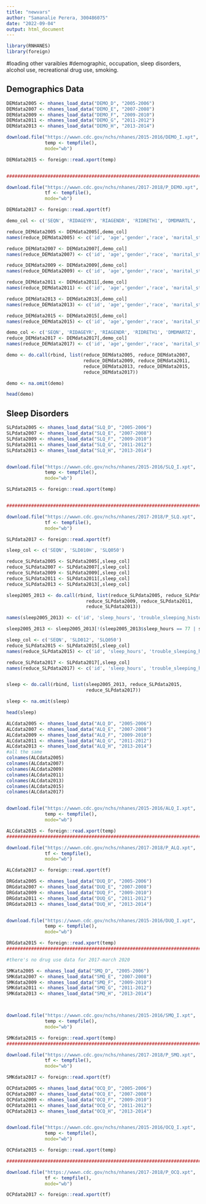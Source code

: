 ```yaml
---
title: "newvars"
author: "Samanalie Perera, 300486075"
date: "2022-09-04"
output: html_document
---
```


```r
library(RNHANES)
library(foreign)
```

#loading other varaibles 
#demographic, occupation, sleep disorders, alcohol use, recreational drug use, smoking.

## Demographics Data
```r
DEMdata2005 <- nhanes_load_data("DEMO_D", "2005-2006")
DEMdata2007 <- nhanes_load_data("DEMO_E", "2007-2008")
DEMdata2009 <- nhanes_load_data("DEMO_F", "2009-2010")
DEMdata2011 <- nhanes_load_data("DEMO_G", "2011-2012")
DEMdata2013 <- nhanes_load_data("DEMO_H", "2013-2014")

download.file("https://wwwn.cdc.gov/nchs/nhanes/2015-2016/DEMO_I.xpt", 
              temp <- tempfile(), 
              mode="wb")

DEMdata2015 <- foreign::read.xport(temp)


################################################################################

download.file("https://wwwn.cdc.gov/nchs/nhanes/2017-2018/P_DEMO.xpt", 
              tf <- tempfile(), 
              mode="wb")

DEMdata2017 <- foreign::read.xport(tf)
```

```r
demo_col <- c('SEQN', 'RIDAGEYR', 'RIAGENDR', 'RIDRETH1', 'DMDMARTL', 'INDFMPIR')

reduce_DEMdata2005 <- DEMdata2005[,demo_col]
names(reduce_DEMdata2005) <- c('id', 'age','gender','race', 'marital_status', 'Family PIR')

reduce_DEMdata2007 <- DEMdata2007[,demo_col]
names(reduce_DEMdata2007) <- c('id', 'age','gender','race', 'marital_status', 'Family PIR')

reduce_DEMdata2009 <- DEMdata2009[,demo_col]
names(reduce_DEMdata2009) <- c('id', 'age','gender','race', 'marital_status', 'Family PIR')

reduce_DEMdata2011 <- DEMdata2011[,demo_col]
names(reduce_DEMdata2011) <- c('id', 'age','gender','race', 'marital_status', 'Family PIR')

reduce_DEMdata2013 <- DEMdata2013[,demo_col]
names(reduce_DEMdata2013) <- c('id', 'age','gender','race', 'marital_status', 'Family PIR')

reduce_DEMdata2015 <- DEMdata2015[,demo_col]
names(reduce_DEMdata2015) <- c('id', 'age','gender','race', 'marital_status', 'Family PIR')

demo_col <- c('SEQN', 'RIDAGEYR', 'RIAGENDR', 'RIDRETH1', 'DMDMARTZ', 'INDFMPIR')
reduce_DEMdata2017 <- DEMdata2017[,demo_col]
names(reduce_DEMdata2017) <- c('id', 'age','gender','race', 'marital_status', 'Family PIR')

demo <- do.call(rbind, list(reduce_DEMdata2005, reduce_DEMdata2007,
                            reduce_DEMdata2009, reduce_DEMdata2011,
                            reduce_DEMdata2013, reduce_DEMdata2015,
                            reduce_DEMdata2017))

demo <- na.omit(demo)

head(demo)
```

## Sleep Disorders
```r
SLPdata2005 <- nhanes_load_data("SLQ_D", "2005-2006")
SLPdata2007 <- nhanes_load_data("SLQ_E", "2007-2008")
SLPdata2009 <- nhanes_load_data("SLQ_F", "2009-2010")
SLPdata2011 <- nhanes_load_data("SLQ_G", "2011-2012")
SLPdata2013 <- nhanes_load_data("SLQ_H", "2013-2014")


download.file("https://wwwn.cdc.gov/nchs/nhanes/2015-2016/SLQ_I.xpt", 
              temp <- tempfile(), 
              mode="wb")

SLPdata2015 <- foreign::read.xport(temp)


################################################################################

download.file("https://wwwn.cdc.gov/nchs/nhanes/2017-2018/P_SLQ.xpt", 
              tf <- tempfile(), 
              mode="wb")

SLPdata2017 <- foreign::read.xport(tf)

```

```r
sleep_col <- c('SEQN', 'SLD010H', 'SLQ050')

reduce_SLPdata2005 <- SLPdata2005[,sleep_col]
reduce_SLPdata2007 <- SLPdata2007[,sleep_col]
reduce_SLPdata2009 <- SLPdata2009[,sleep_col]
reduce_SLPdata2011 <- SLPdata2011[,sleep_col]
reduce_SLPdata2013 <- SLPdata2013[,sleep_col]

sleep2005_2013 <- do.call(rbind, list(reduce_SLPdata2005, reduce_SLPdata2007,
                             reduce_SLPdata2009, reduce_SLPdata2011,
                             reduce_SLPdata2013))

names(sleep2005_2013) <- c('id', 'sleep_hours', 'trouble_sleeping_history')

sleep2005_2013 <- sleep2005_2013[!(sleep2005_2013$sleep_hours == 77 | sleep2005_2013$sleep_hours == 99),]
```

```r
sleep_col <- c('SEQN', 'SLD012', 'SLQ050')
reduce_SLPdata2015 <- SLPdata2015[,sleep_col]
names(reduce_SLPdata2015) <- c('id', 'sleep_hours', 'trouble_sleeping_history')

reduce_SLPdata2017 <- SLPdata2017[,sleep_col]
names(reduce_SLPdata2017) <- c('id', 'sleep_hours', 'trouble_sleeping_history')


sleep <- do.call(rbind, list(sleep2005_2013, reduce_SLPdata2015,
                             reduce_SLPdata2017))

sleep <- na.omit(sleep)

head(sleep)
```

```r
ALCdata2005 <- nhanes_load_data("ALQ_D", "2005-2006")
ALCdata2007 <- nhanes_load_data("ALQ_E", "2007-2008")
ALCdata2009 <- nhanes_load_data("ALQ_F", "2009-2010")
ALCdata2011 <- nhanes_load_data("ALQ_G", "2011-2012")
ALCdata2013 <- nhanes_load_data("ALQ_H", "2013-2014")
#all the same
colnames(ALCdata2005) 
colnames(ALCdata2007)
colnames(ALCdata2009)
colnames(ALCdata2011)
colnames(ALCdata2013)
colnames(ALCdata2015)
colnames(ALCdata2017)


download.file("https://wwwn.cdc.gov/nchs/nhanes/2015-2016/ALQ_I.xpt", 
              temp <- tempfile(), 
              mode="wb")

ALCdata2015 <- foreign::read.xport(temp)
################################################################################

download.file("https://wwwn.cdc.gov/nchs/nhanes/2017-2018/P_ALQ.xpt", 
              tf <- tempfile(), 
              mode="wb")

ALCdata2017 <- foreign::read.xport(tf)


```


```r
DRGdata2005 <- nhanes_load_data("DUQ_D", "2005-2006")
DRGdata2007 <- nhanes_load_data("DUQ_E", "2007-2008")
DRGdata2009 <- nhanes_load_data("DUQ_F", "2009-2010")
DRGdata2011 <- nhanes_load_data("DUQ_G", "2011-2012")
DRGdata2013 <- nhanes_load_data("DUQ_H", "2013-2014")


download.file("https://wwwn.cdc.gov/nchs/nhanes/2015-2016/DUQ_I.xpt", 
              temp <- tempfile(), 
              mode="wb")

DRGdata2015 <- foreign::read.xport(temp)
################################################################################

#there's no drug use data for 2017-march 2020 


```


```r
SMKata2005 <- nhanes_load_data("SMQ_D", "2005-2006")
SMKdata2007 <- nhanes_load_data("SMQ_E", "2007-2008")
SMKdata2009 <- nhanes_load_data("SMQ_F", "2009-2010")
SMKdata2011 <- nhanes_load_data("SMQ_G", "2011-2012")
SMKdata2013 <- nhanes_load_data("SMQ_H", "2013-2014")



download.file("https://wwwn.cdc.gov/nchs/nhanes/2015-2016/SMQ_I.xpt", 
              temp <- tempfile(), 
              mode="wb")

SMKdata2015 <- foreign::read.xport(temp)
################################################################################

download.file("https://wwwn.cdc.gov/nchs/nhanes/2017-2018/P_SMQ.xpt", 
              tf <- tempfile(), 
              mode="wb")

SMKdata2017 <- foreign::read.xport(tf)


```

```r
OCPdata2005 <- nhanes_load_data("OCQ_D", "2005-2006")
OCPdata2007 <- nhanes_load_data("OCQ_E", "2007-2008")
OCPdata2009 <- nhanes_load_data("OCQ_F", "2009-2010")
OCPdata2011 <- nhanes_load_data("OCQ_G", "2011-2012")
OCPdata2013 <- nhanes_load_data("OCQ_H", "2013-2014")


download.file("https://wwwn.cdc.gov/nchs/nhanes/2015-2016/OCQ_I.xpt", 
              temp <- tempfile(), 
              mode="wb")

OCPdata2015 <- foreign::read.xport(temp)

################################################################################

download.file("https://wwwn.cdc.gov/nchs/nhanes/2017-2018/P_OCQ.xpt", 
              tf <- tempfile(), 
              mode="wb")

OCPdata2017 <- foreign::read.xport(tf)


```

